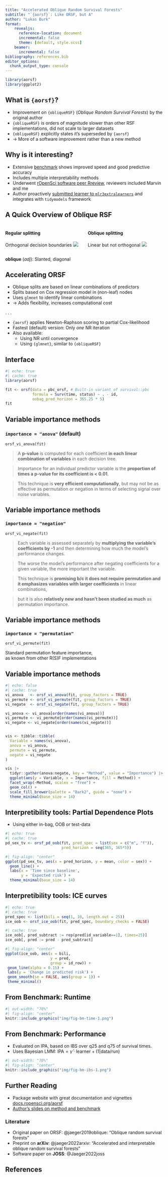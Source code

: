 ```yaml
---
title: "Accelerated Oblique Random Survival Forests"
subtitle: "`{aorsf}`: Like ORSF, but A"
author: "Lukas Burk"
format:
    revealjs:
      reference-location: document
      incremental: false
      theme: [default, style.scss]
    beamer:
      incremental: false
bibliography: references.bib
editor_options: 
  chunk_output_type: console
---
```


```r
library(aorsf)
library(ggplot2)
```


## What is `{aorsf}`?

-   Improvement on `{obliqueRSF}` (*Oblique Random Survival Forests*) by the original author
-   `{obliqueRSF}` is orders of magnitude slower than other RSF implementations, did not scale to larger datasets
-   `{obliqueRSF}` explicitly states it's superseded by `{aorsf}`
- -> More of a software improvement rather than a new method

## Why is it interesting?

-   Extensive [benchmark](https://github.com/bcjaeger/aorsf-bench) shows improved speed and good predictive accuracy
-   Includes multiple interpretability methods
-   Underwent [rOpenSci software peer Rreview](https://github.com/ropensci/software-review/issues/532/), reviewers included Marvin and me
-   Author proactively [submitted learner to `mlr3extralearners`](https://github.com/mlr-org/mlr3extralearners/pull/233) and integrates with `tidymodels` framework

## A Quick Overview of Oblique RSF

:::: {.columns}

::: {.column width="50%"}

#### Regular splitting
Orthogonal decision boundaries
![](img/fig_penguins_part2-1.png)
:::

::: {.column width="50%"}
::: {.fragment}

#### Oblique splitting 
Linear but not orthogonal
![](img/fig_penguins_part2_oblique-1.png)
:::
:::

::::

::: aside
**oblique** (_adj_): Slanted, diagonal
:::

## Accelerating ORSF

- Oblique splits are based on linear combinations of predictors
- Splits based on Cox regression model in (non-leaf) nodes
- Uses `glmnet` to identify linear combinations
- -> Adds flexibility, increases computational cost

. . .

- `{aorsf}` applies Newton-Raphson scoring to partial Cox-likelihood
- Fastest (default) version: Only _one_ NR iteration
- Also available:
    - Using NR until convergence
    - Using `{glmnet}`, similar to `{obliqueRSF}`

## Interface

```r
#| echo: true
#| cache: true
library(aorsf)

fit <- orsf(data = pbc_orsf, # Built-in variant of survival::pbc
            formula = Surv(time, status) ~ . - id,
            oobag_pred_horizon = 365.25 * 5)
fit
```

## Variable importance methods

### `importance = "anova"` (default)

`orsf_vi_anova(fit)`

> A **p-value** is computed for each coefficient **in each linear combination of variables** in each decision tree. 

> Importance for an individual predictor variable is the **proportion of times a p-value for its coefficient is < 0.01**.

> This technique is **very efficient computationally**, but may not be as effective as permutation or negation in terms of selecting signal over noise variables.


## Variable importance methods {.scrollable}

### `importance = "negation"`

`orsf_vi_negate(fit)`

> Each variable is assessed separately by **multiplying the variable’s coefficients by -1** and then determining how much the model’s performance changes.

> The worse the model’s performance after negating coefficients for a given variable, the more important the variable.

> This technique is **promising b/c it does not require permutation and it emphasizes variables with larger coefficients** in linear combinations,

> but it is also **relatively new and hasn’t been studied as much** as permutation importance.

## Variable importance methods

### `importance = "permutation"`

`orsf_vi_permute(fit)`

::: {.absolute top=50%}
Standard permutation feature importance,  
as known from other R(S)F implementations
:::

## Variable importance methods


```r
#| echo: false
#| cache: true
vi_anova   <- orsf_vi_anova(fit, group_factors = TRUE)
vi_permute <- orsf_vi_permute(fit, group_factors = TRUE)
vi_negate  <- orsf_vi_negate(fit, group_factors = TRUE)

vi_anova <- vi_anova[order(names(vi_anova))]
vi_permute <- vi_permute[order(names(vi_permute))]
vi_negate <- vi_negate[order(names(vi_negate))]


vis <- tibble::tibble(
  Variable = names(vi_anova),
  anova = vi_anova,
  permute = vi_permute,
  negate = vi_negate
)

vis |>
  tidyr::gather(anova:negate, key = "Method", value = "Importance") |>
  ggplot(aes(y = Variable, x = Importance, fill = Method)) +
  facet_wrap(~Method, scales = "free") +
  geom_col() +
  scale_fill_brewer(palette = "Dark2", guide = "none") +
  theme_minimal(base_size = 14)
```


## Interpretibility tools: Partial Dependence Plots

- Using either in-bag, OOB or test-data

```r
#| echo: true
#| cache: true
pd_sex_tv <- orsf_pd_oob(fit, pred_spec = list(sex = c("m", "f")),
                         pred_horizon = seq(365, 365*5))
```


```r
#| fig-align: "center"
ggplot(pd_sex_tv, aes(x = pred_horizon, y = mean, color = sex)) + 
  geom_line() +
  labs(x = 'Time since baseline',
       y = 'Expected risk') +
  theme_minimal(base_size = 14)
```

## Interpretibility tools: ICE curves

```r
#| echo: true
#| cache: true
pred_spec <- list(bili = seq(1, 10, length.out = 25))
ice_oob <- orsf_ice_oob(fit, pred_spec, boundary_checks = FALSE)
```

```r
#| cache: true
ice_oob[, pred_subtract := rep(pred[id_variable==1], times=25)]
ice_oob[, pred := pred - pred_subtract]
```

```r
#| fig-align: "center"
ggplot(ice_oob, aes(x = bili, 
                    y = pred, 
                    group = id_row)) + 
 geom_line(alpha = 0.15) + 
 labs(y = 'Change in predicted risk') +
 geom_smooth(se = FALSE, aes(group = 1)) +
 theme_minimal()
```




## From Benchmark: Runtime 

```r
#| out-width: "70%"
#| fig-align: "center"
knitr::include_graphics("img/fig-bm-time-1.png")
```



## From Benchmark: Performance

- Evaluated on IPA, based on IBS over q25 and q75 of survival times.  
- Uses Bayesian LMM: $\mathrm{IPA} = \hat{\gamma} \cdot \mathrm{learner} + (1|\mathrm{data}/\mathrm{run})$

```r
#| out-width: "70%"
#| fig-align: "center"
knitr::include_graphics("img/fig-bm-ibs-1.png")
```

## Further Reading

- Package website with great documentation and vignettes [docs.ropensci.org/aorsf](https://docs.ropensci.org/aorsf)
-   [Author's slides on method and benchmark](https://bcjaeger.github.io/aorsf-bench)

### Literature

-   Original paper on ORSF: @jaeger2019oblique: "Oblique random survival forests"
-   Preprint on **arXiv**: @jaeger2022arxiv: "Accelerated and interpretable oblique random survival forests"
-   Software paper on **JOSS**: @Jaeger2022joss

## References

::: {#refs}
:::
